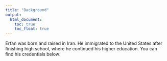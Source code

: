 ```yaml
---
title: "Background"
output: 
  html_document:
    toc: true
    toc_float: true
---
```



Erfan was born and raised in Iran. He immigrated to the United States after finishing high school, where he continued his higher education. You can find his credentials below:

